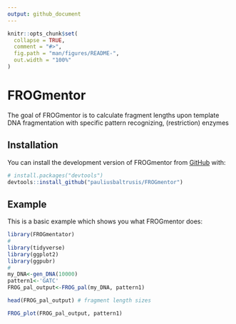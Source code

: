 ```yaml
---
output: github_document
---
```


<!-- README.md is generated from README.Rmd. Please edit that file -->

```r
knitr::opts_chunk$set(
  collapse = TRUE,
  comment = "#>",
  fig.path = "man/figures/README-",
  out.width = "100%"
)
```

# FROGmentor

<!-- badges: start -->
<!-- badges: end -->

The goal of FROGmentor is to calculate fragment lengths upon template DNA fragmentation with specific pattern recognizing, (restriction) enzymes

## Installation

You can install the development version of FROGmentor from [GitHub](https://github.com/) with:

``` r
# install.packages("devtools")
devtools::install_github("pauliusbaltrusis/FROGmentor")
```

## Example

This is a basic example which shows you what FROGmentor does:

```r
library(FROGmentator)
#
library(tidyverse)
library(ggplot2)
library(ggpubr)
# 
my_DNA<-gen_DNA(10000)
pattern1<-'GATC'
FROG_pal_output<-FROG_pal(my_DNA, pattern1)

head(FROG_pal_output) # fragment length sizes
```


```r
FROG_plot(FROG_pal_output, pattern1)
```

